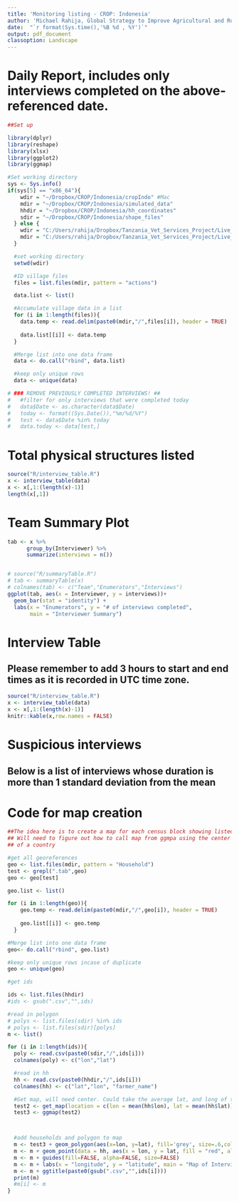 ```yaml
---
title: 'Monitoring listing - CROP: Indonesia'
author: 'Michael Rahija, Global Strategy to Improve Agricultural and Rural Statistics'
date:  "`r format(Sys.time(),'%B %d , %Y')`"
output: pdf_document
classoption: Landscape
---
```


# Daily Report, includes only interviews completed on the above-referenced date.

```r
##Set up

library(dplyr)
library(reshape)
library(xlsx)
library(ggplot2)
library(ggmap)

#Set working directory
sys <- Sys.info()
if(sys[5] == "x86_64"){
    wdir = "~/Dropbox/CROP/Indonesia/cropIndo" #Mac
    mdir = "~/Dropbox/CROP/Indonesia/simulated_data"
    hhdir = "~/Dropbox/CROP/Indonesia/hh_coordinates"
    sdir = "~/Dropbox/CROP/Indonesia/shape_files"
  } else {
    wdir = "C:/Users/rahija/Dropbox/Tanzania_Vet_Services_Project/Live_data_collection/Metadata_reporting/program"
    mdir = "C:/Users/rahija/Dropbox/Tanzania_Vet_Services_Project/Live_data_collection/"
  }

  #set working directory
  setwd(wdir)

  #ID village files
  files = list.files(mdir, pattern = "actions")

  data.list <- list()

  #Accumulate village data in a list
  for (i in 1:length(files)){
    data.temp <- read.delim(paste0(mdir,"/",files[i]), header = TRUE)
  
    data.list[[i]] <- data.temp 
  }

  #Merge list into one data frame
  data <- do.call("rbind", data.list)

  #keep only unique rows
  data <- unique(data)

# ### REMOVE PREVIOUSLY COMPLETED INTERVIEWS! ##  
#   #filter for only interviews that were completed today
#   data$Date <- as.character(data$Date)
#   today <- format((Sys.Date()),"%m/%d/%Y")
#   test <- data$Date %in% today
#   data.today <- data[test,]

```

# Total physical structures listed
```r
source("R/interview_table.R")
x <- interview_table(data)
x <- x[,1:(length(x)-1)]
length(x[,1])
```


# Team Summary Plot
```r
tab <- x %>%
      group_by(Interviewer) %>% 
      summarize(interviews = n())


# source("R/summaryTable.R")
# tab <- summaryTable(x)
# colnames(tab) <- c("Team","Enumerators","Interviews")
ggplot(tab, aes(x = Interviewer, y = interviews))+ 
  geom_bar(stat = "identity") + 
  labs(x = "Enumerators", y = "# of interviews completed", 
       main = "Interviewer Summary")
```


# Interview Table 
## Please remember to add 3 hours to start and end times as it is recorded in UTC time zone.
```r
source("R/interview_table.R")
x <- interview_table(data)
x <- x[,1:(length(x)-1)]
knitr::kable(x,row.names = FALSE)
```

# Suspicious interviews
## Below is a list of interviews whose duration is more than 1 standard deviation from the mean


# Code for map creation
```r

##The idea here is to create a map for each census block showing listed physical structures
## Will need to figure out how to call map from ggmpa using the center of a polygon instead
## of a country

#get all georeferences
geo <- list.files(mdir, pattern = "Household")
test <- grepl(".tab",geo)
geo <- geo[test]

geo.list <- list()

for (i in 1:length(geo)){
    geo.temp <- read.delim(paste0(mdir,"/",geo[i]), header = TRUE)
  
    geo.list[[i]] <- geo.temp 
  }

#Merge list into one data frame
geo<- do.call("rbind", geo.list)

#keep only unique rows incase of duplicate
geo <- unique(geo)

#get ids

ids <- list.files(hhdir)
#ids <- gsub(".csv","",ids)

#read in polygon
# polys <- list.files(sdir) %in% ids  
# polys <- list.files(sdir)[polys]
m <- list()

for (i in 1:length(ids)){
  poly <- read.csv(paste0(sdir,"/",ids[i]))
  colnames(poly) <- c("lon","lat")

  #read in hh
  hh <- read.csv(paste0(hhdir,"/",ids[i]))
  colnames(hh) <- c("lat","lon", "farmer_name")

  #Get map, will need center. Could take the average lat, and long of the hh         coordinates to automate!
  test2 <- get_map(location = c(lon = mean(hh$lon), lat = mean(hh$lat)), zoom = 15) 
  test3 <- ggmap(test2)



  #add households and polygon to map
  m <- test3 + geom_polygon(aes(x=lon, y=lat), fill='grey', size=.6,color='red', data=poly, alpha=0)
  m <- m + geom_point(data = hh, aes(x = lon, y = lat, fill = "red", alpha = 0.8), size = 1, shape = 21, color = "red")
  m <- m + guides(fill=FALSE, alpha=FALSE, size=FALSE) 
  m <- m + labs(x = "longitude", y = "latitude", main = "Map of Interviews") 
  m <- m + ggtitle(paste0(gsub(".csv","",ids[i])))
  print(m)
  #m[i] <- m
}


     
```


